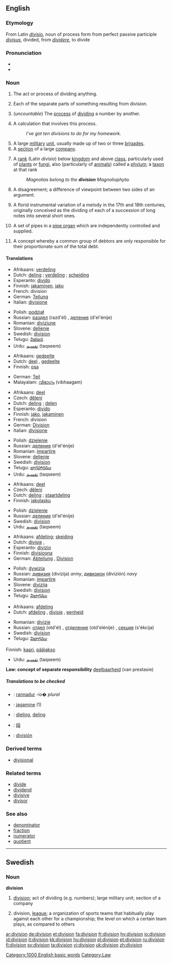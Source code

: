 {{see|división}}
==English==

===Etymology===
From Latin ''[[divisio]]'', noun of process form from perfect passive participle ''[[divisus]]'', divided, from ''[[dividere]]'', to divide

===Pronunciation===
*{{audio|en-us-division.ogg|Audio (US)}}
*{{rhymes|ɪʒən}}

===Noun===
{{en-noun|s|-}}

# {{uncountable}} The act or process of dividing anything.
# Each of the separate parts of something resulting from division.
# {{arithmetic}} (''uncountable'') The [[process]] of [[divide|dividing]] a number by another.
# {{arithmetic}} A calculation that involves this process.
#:''I've got ten divisions to do for my homework.''
# A large [[military]] [[unit]], usually made up of two or three [[brigade]]s.
# A [[section]] of a large [[company]].
# {{context|biology|taxonomy}} A [[rank]] (Latin ''divisio'') below [[kingdom]] and above [[class]], particularly used of [[plant|plants]] or [[fungus|fungi]], also (particularly of [[animal]]s) called a [[phylum]]; a [[taxon]] at that rank
#:''Magnolias belong to the '''division''' Magnoliophyta.''
# A disagreement; a difference of viewpoint between two sides of an argument.
# {{music}} A florid instrumental variation of a melody in the 17th and 18th centuries, originally conceived as the dividing of each of a succession of long notes into several short ones.
# {{music}} A set of pipes in a [[pipe organ]] which are independently controlled and supplied.
# {{law}} A concept whereby a common group of debtors are only responsible for their proportionate sum of the total debt.

====Translations====
{{trans-top|act or process of dividing anything}}
*Afrikaans: [[verdeling]]
*Dutch: [[deling]] {{f}}; [[verdeling]] {{f}}; [[scheiding]] {{f}}
*Esperanto: [[divido]]
*Finnish: [[jakaminen]], [[jako]]
*French: division {{f}}
*German: [[Teilung]] {{f}}
*Italian: [[divisione]] {{f}}
{{trans-mid}}
*Polish: [[podział]] {{m}}
*Russian: [[раздел]] (razd'él) {{m}}, [[деление]] (d'el'énije) {{n}}
*Romanian: [[diviziune]] {{f}}
*Slovene: [[deljenje]] {{n}}
*Swedish: [[division#Swedish|division]] {{c}}
*Telugu: [[విభజన]]
*Urdu: [[تقسیم]] (taqseem) {{f}}
{{trans-bottom}}

{{trans-top|each of the parts resulting from division}}
*Afrikaans: [[gedeelte]]
*Dutch: [[deel]] {{n}}, [[gedeelte]] {{n}}
*Finnish: [[osa]]
{{trans-mid}}
*German: [[Teil]] {{m}}
*Malayalam: [[വിഭാഗം]] (vibhaagam)
{{trans-bottom}}

{{trans-top|arithmetic: process of dividing a number by another}}
*Afrikaans: [[deel]]
*Czech: [[dělení]] {{n}}
*Dutch: [[deling]] {{f}};  [[delen]] {{n}}
*Esperanto: [[divido]]
*Finnish: [[jako]], [[jakaminen]]
*French: division {{f}}
*German: [[Division]] {{f}}
*Italian: [[divisione]] {{f}}
{{trans-mid}}
*Polish: [[dzielenie]] {{n}}
*Russian: [[деление]] (d'el'énije) {{n}}
*Romanian: [[impartire]] {{f}}
*Slovene: [[deljenje]] {{n}}
*Swedish: [[division#Swedish|division]] {{c}}
*Telugu: [[భాగహారము]]
*Urdu: [[تقسیم]] (taqseem) {{f}}
{{trans-bottom}}

{{trans-top|arithmetic: calculation involving this process}}
*Afrikaans: [[deel]]
*Czech: [[dělení]] {{n}}
*Dutch: [[deling]] {{f}}; [[staartdeling]] {{f}}
*Finnish: [[jakolasku]]
{{trans-mid}}
*Polish: [[dzielenie]] {{n}}
*Russian: [[деление]] (d'el'énije) {{n}}
*Swedish: [[division#Swedish|division]] {{c}}
*Urdu: [[تقسیم]] (taqseem) {{f}}
{{trans-bottom}}

{{trans-top|large military unit}}
*Afrikaans: [[afdeling]]; [[skeiding]]
*Dutch: [[divisie]] {{f}},
*Esperanto: [[divizio]]
*Finnish: [[divisioona]]
*German: [[Abteilung]] {{f}}, [[Division]] {{f}}
{{trans-mid}}
*Polish: [[dywizja]] {{f}}
*Russian: [[дивизия]] (divízija) {{f}} ''army'', [[дивизион]] (divizión) {{m}} ''navy''
*Romanian: [[impartire]] {{f}}
*Slovene: [[divizija]] {{f}}
*Swedish: [[division#Swedish|division]] {{c}}
*Telugu: [[విభాగము]]
{{trans-bottom}}

{{trans-top|section of a large company}}
*Afrikaans: [[afdeling]]
*Dutch: [[afdeling]] {{f}}, [[divisie]] {{f}}, [[eenheid]] {{f}}
{{trans-mid}}
*Romanian: [[divizie]] {{f}}
*Russian: [[отдел]] (otd'él) {{m}}, [[отделение]] (otd'elénije) {{n}}, [[секция]] (s'ékcija) {{f}}
*Swedish: [[division#Swedish|division]] {{c}}
*Telugu: [[విభాగము]]
{{trans-bottom}}

{{trans-top|biology: taxonomic classification of plants}}
Finnish: [[kaari]], [[pääjakso]]
{{trans-mid}}
*Urdu: [[تقسیم]] (taqseem) {{f}}
{{trans-bottom}}

{{trans-top|disagreement; a difference of viewpoint}}
{{trans-mid}}
{{trans-bottom}}

'''Law: concept of separate responsibility'''
[[deelbaarheid]] (van prestasie)

=====Translations to be checked=====
{{checktrans}}
*{{ttbc|Breton}}: [[rannadur]] {{m}} -io� ''plural''
*{{ttbc|Estonian}}: [[jagamine]] (1)
*{{ttbc|Frisian}}: [[dieling]], [[deling]]
*{{ttbc|CJKV Characters}}: [[段]]
*{{ttbc|Spanish}}: [[división]] {{f}}

===Derived terms===
*[[divisional]]

===Related terms===
*[[divide]]
*[[dividend]]
*[[divisive]]
*[[divisor]]

===See also===
*[[denominator]]
*[[fraction]]
*[[numerator]]
*[[quotient]]

[[Category:1000 English basic words]]
[[Category:Law]]

----

==Swedish==

===Noun===
{{sv-noun-reg-r-c|2=divisione}}
'''division''' {{c}}

# [[division#English|division]]; act of dividing (e.g. numbers); large military unit; section of a company
# {{sports}} division, [[league]]; a organization of sports teams that habitually play against each other for a championship; the level on which a certain team plays, as compared to others

[[ar:division]]
[[de:division]]
[[et:division]]
[[fa:division]]
[[fr:division]]
[[hy:division]]
[[io:division]]
[[id:division]]
[[it:division]]
[[kk:division]]
[[hu:division]]
[[pl:division]]
[[pt:division]]
[[ru:division]]
[[fi:division]]
[[sv:division]]
[[ta:division]]
[[vi:division]]
[[uk:division]]
[[zh:division]]
